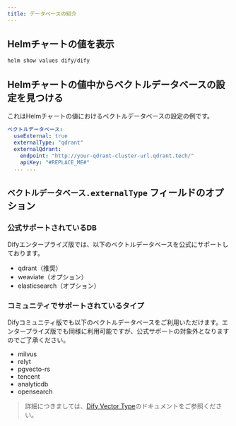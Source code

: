 ```yaml
---
title: データベースの紹介
---
```


## Helmチャートの値を表示

```bash
helm show values dify/dify
```

## Helmチャートの値中からベクトルデータベースの設定を見つける
これはHelmチャートの値におけるベクトルデータベースの設定の例です。

````yaml
ベクトルデータベース:
  useExternal: true
  externalType: "qdrant"
  externalQdrant:
    endpoint: "http://your-qdrant-cluster-url.qdrant.tech/"
    apiKey: "#REPLACE_ME#"
  ... ...
````

## `ベクトルデータベース.externalType` フィールドのオプション
### 公式サポートされているDB
Difyエンタープライズ版では、以下のベクトルデータベースを公式にサポートしております。

- qdrant（推奨）
- weaviate（オプション）
- elasticsearch（オプション）

### コミュニティでサポートされているタイプ
Difyコミュニティ版でも以下のベクトルデータベースをご利用いただけます。エンタープライズ版でも同様に利用可能ですが、公式サポートの対象外となりますのでご了承ください。

- milvus
- relyt
- pgvecto-rs
- tencent
- analyticdb
- opensearch

> 詳細につきましては、[Dify Vector Type](https://github.com/langgenius/dify/blob/main/api/core/rag/datasource/vdb/vector_type.py)のドキュメントをご参照ください。
